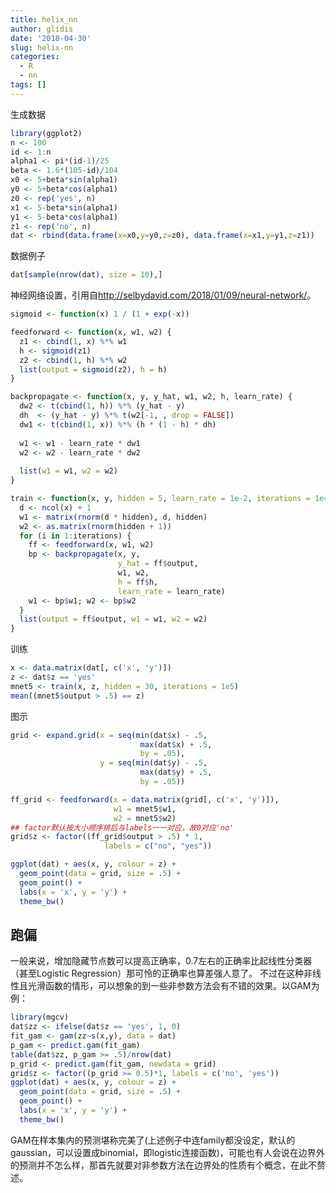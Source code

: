 ```yaml
---
title: helix_nn
author: glidis
date: '2018-04-30'
slug: helix-nn
categories:
  - R
  - nn
tags: []
---
```

生成数据
```r
library(ggplot2)
n <- 100
id <- 1:n
alpha1 <- pi*(id-1)/25
beta <- 1.6*(105-id)/104
x0 <- 5+beta*sin(alpha1)
y0 <- 5+beta*cos(alpha1)
z0 <- rep('yes', n)
x1 <- 5-beta*sin(alpha1)
y1 <- 5-beta*cos(alpha1)
z1 <- rep('no', n)
dat <- rbind(data.frame(x=x0,y=y0,z=z0), data.frame(x=x1,y=y1,z=z1))
```

数据例子
```r
dat[sample(nrow(dat), size = 10),]
```

神经网络设置，引用自<http://selbydavid.com/2018/01/09/neural-network/>。
```r
sigmoid <- function(x) 1 / (1 + exp(-x))

feedforward <- function(x, w1, w2) {
  z1 <- cbind(1, x) %*% w1
  h <- sigmoid(z1)
  z2 <- cbind(1, h) %*% w2
  list(output = sigmoid(z2), h = h)
}

backpropagate <- function(x, y, y_hat, w1, w2, h, learn_rate) {
  dw2 <- t(cbind(1, h)) %*% (y_hat - y)
  dh  <- (y_hat - y) %*% t(w2[-1, , drop = FALSE])
  dw1 <- t(cbind(1, x)) %*% (h * (1 - h) * dh)
  
  w1 <- w1 - learn_rate * dw1
  w2 <- w2 - learn_rate * dw2
  
  list(w1 = w1, w2 = w2)
}

train <- function(x, y, hidden = 5, learn_rate = 1e-2, iterations = 1e4) {
  d <- ncol(x) + 1
  w1 <- matrix(rnorm(d * hidden), d, hidden)
  w2 <- as.matrix(rnorm(hidden + 1))
  for (i in 1:iterations) {
    ff <- feedforward(x, w1, w2)
    bp <- backpropagate(x, y,
                        y_hat = ff$output,
                        w1, w2,
                        h = ff$h,
                        learn_rate = learn_rate)
    w1 <- bp$w1; w2 <- bp$w2
  }
  list(output = ff$output, w1 = w1, w2 = w2)
}
```

训练

```r
x <- data.matrix(dat[, c('x', 'y')])
z <- dat$z == 'yes'
mnet5 <- train(x, z, hidden = 30, iterations = 1e5)
mean((mnet5$output > .5) == z)
```

图示

```r
grid <- expand.grid(x = seq(min(dat$x) - .5,
                             max(dat$x) + .5,
                             by = .05),
                    y = seq(min(dat$y) - .5,
                             max(dat$y) + .5,
                             by = .05))
```
```r
ff_grid <- feedforward(x = data.matrix(grid[, c('x', 'y')]),
                       w1 = mnet5$w1,
                       w2 = mnet5$w2)
## factor默认按大小顺序排后与labels一一对应，故0对应'no'
grid$z <- factor((ff_grid$output > .5) * 1,
                     labels = c("no", "yes"))

ggplot(dat) + aes(x, y, colour = z) +
  geom_point(data = grid, size = .5) +
  geom_point() +
  labs(x = 'x', y = 'y') +
  theme_bw()
```

## 跑偏
一般来说，增加隐藏节点数可以提高正确率，0.7左右的正确率比起线性分类器（甚至Logistic Regression）那可怜的正确率也算差强人意了。
不过在这种非线性且光滑函数的情形，可以想象的到一些非参数方法会有不错的效果。以GAM为例：
```r
library(mgcv)
dat$zz <- ifelse(dat$z == 'yes', 1, 0)
fit_gam <- gam(zz~s(x,y), data = dat)
p_gam <- predict.gam(fit_gam)
table(dat$zz, p_gam >= .5)/nrow(dat)
p_grid <- predict.gam(fit_gam, newdata = grid)
grid$z <- factor((p_grid >= 0.5)*1, labels = c('no', 'yes'))
ggplot(dat) + aes(x, y, colour = z) +
  geom_point(data = grid, size = .5) +
  geom_point() +
  labs(x = 'x', y = 'y') +
  theme_bw()
```

GAM在样本集内的预测堪称完美了(上述例子中连family都没设定，默认的gaussian，可以设置成binomial，即logistic连接函数)，可能也有人会说在边界外的预测并不怎么样，那首先就要对非参数方法在边界处的性质有个概念，在此不赘述。